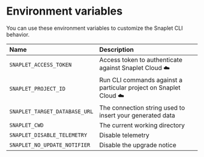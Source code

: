 # Environment variables

You can use these environment variables to customize the Snaplet CLI behavior.

| Name                          | Description                                                                   |
| :---------------------------- | :---------------------------------------------------------------------------- |
| `SNAPLET_ACCESS_TOKEN`        | Access token to authenticate against Snaplet Cloud ☁️                          |
| `SNAPLET_PROJECT_ID`          | Run CLI commands against a particular project on Snaplet Cloud ☁️              |
| `SNAPLET_TARGET_DATABASE_URL` | The connection string used to insert your generated data                      |
| `SNAPLET_CWD`                 | The current working directory                                                 |
| `SNAPLET_DISABLE_TELEMETRY`   | Disable telemetry                                                             |
| `SNAPLET_NO_UPDATE_NOTIFIER`  | Disable the upgrade notice                                                    |